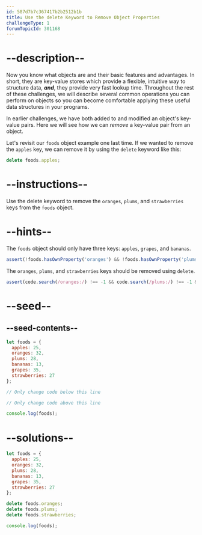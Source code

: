 ```yaml
---
id: 587d7b7c367417b2b2512b1b
title: Use the delete Keyword to Remove Object Properties
challengeType: 1
forumTopicId: 301168
---
```


# --description--

Now you know what objects are and their basic features and advantages. In short, they are key-value stores which provide a flexible, intuitive way to structure data, ***and***, they provide very fast lookup time. Throughout the rest of these challenges, we will describe several common operations you can perform on objects so you can become comfortable applying these useful data structures in your programs.

In earlier challenges, we have both added to and modified an object's key-value pairs. Here we will see how we can *remove* a key-value pair from an object.

Let's revisit our `foods` object example one last time. If we wanted to remove the `apples` key, we can remove it by using the `delete` keyword like this:

```js
delete foods.apples;
```

# --instructions--

Use the delete keyword to remove the `oranges`, `plums`, and `strawberries` keys from the `foods` object.

# --hints--

The `foods` object should only have three keys: `apples`, `grapes`, and `bananas`.

```js
assert(!foods.hasOwnProperty('oranges') && !foods.hasOwnProperty('plums') && !foods.hasOwnProperty('strawberries') && Object.keys(foods).length === 3);
```

The `oranges`, `plums`, and `strawberries` keys should be removed using `delete`.

```js
assert(code.search(/oranges:/) !== -1 && code.search(/plums:/) !== -1 && code.search(/strawberries:/) !== -1);
```

# --seed--

## --seed-contents--

```js
let foods = {
  apples: 25,
  oranges: 32,
  plums: 28,
  bananas: 13,
  grapes: 35,
  strawberries: 27
};

// Only change code below this line

// Only change code above this line

console.log(foods);
```

# --solutions--

```js
let foods = {
  apples: 25,
  oranges: 32,
  plums: 28,
  bananas: 13,
  grapes: 35,
  strawberries: 27
};

delete foods.oranges;
delete foods.plums;
delete foods.strawberries;

console.log(foods);
```
